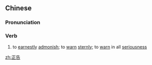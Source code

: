 ==Chinese==
{{zh-forms}}

===Pronunciation===
{{zh-pron
|m=zhènggào
|c=zing3 gou3
|mn=qz:chèng-kò͘/xm,zz:chèng-kò
|cat=v
}}

===Verb===
{{zh-verb}}

# to [[earnestly]] [[admonish]]; to [[warn]] [[sternly]]; to [[warn]] in all [[seriousness]]

[[zh:正告]]